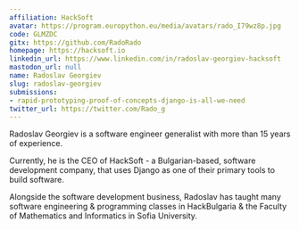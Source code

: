 ```yaml
---
affiliation: HackSoft
avatar: https://program.europython.eu/media/avatars/rado_I79wz8p.jpg
code: GLMZDC
gitx: https://github.com/RadoRado
homepage: https://hacksoft.io
linkedin_url: https://www.linkedin.com/in/radoslav-georgiev-hacksoft
mastodon_url: null
name: Radoslav Georgiev
slug: radoslav-georgiev
submissions:
- rapid-prototyping-proof-of-concepts-django-is-all-we-need
twitter_url: https://twitter.com/Rado_g
---
```


Radoslav Georgiev is a software engineer generalist with more than 15 years of experience.

Currently, he is the CEO of HackSoft - a Bulgarian-based, software development company, that uses Django as one of their primary tools to build software.

Alongside the software development business, Radoslav has taught many software engineering & programming classes in HackBulgaria & the Faculty of Mathematics and Informatics in Sofia University.
